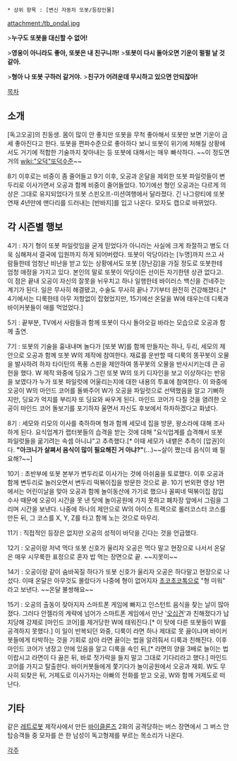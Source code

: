  * 상위 항목 : [변신 자동차 또봇/등장인물]

attachment:/tb_ondal.jpg

>'''누구도 또봇을 대신할 수 없어!'''

>'''영웅이 아니라도 좋아, 또봇은 내 친구니까!'''
>'''또봇이 다시 돌아오면 기운이 펄펄 날 것 같아.'''

>'''형아 나 또봇 구하러 갈거야.'''
>'''친구가 어려운데 무시하고 있으면 안되잖아!'''

[[목차]]

== 소개 ==
[독고오공]의 친동생. 몸이 많이 안 좋지만 또봇을 무척 좋아해서 또봇만 보면 기운이 금세 좋아진다고 한다. 또봇을 편파수준으로 좋아하다 보니 또봇이 위기에 처해질 상황에서도 거기에 적합한 기술까지 찾아내는 등 또봇에 대해서는 매우 빠삭하다. ~~이 정도면 거의 [[wiki:"오덕"또덕]]수준~~

8기 이후로는 비중이 좀 줄어들고 9기 이후, 오공과 온달을 제외한 또봇 파일럿들이 변두리로 이사가면서 오공과 함께 비중이 줄어들었다. 10기에선 형인 오공과는 다르게 의상은 그대로 유지되었다가 또봇 스핀오프-미션여행에서 달라졌다. 긴 나그랑티에 또봇 연재 4년만에 맨다리를 드러내는 [반바지]를 입고 나온다. 모자도 캡으로 바뀌었다.

== 각 시즌별 행보 ==
4기 :  자기 형이 또봇 파일럿임을 굳게 믿었다가 아니라는 사실에 크게 좌절하고 병도 더욱 심해져서 결국에 입원까지 하게 되어버렸다. 또봇이 악당이라는 [누명]까지 쓰고 사람들한테 엄청난 비난을 받고 있는 상황에서도 또봇 [장난감]을 가질 정도로 또봇한테 엄청 애정을 가지고 있다. 본인의 말로 또봇이 악당이든 선이든 자기한텐 상관 없다고. 이 점은 끝내 오공이 자신의 잘못을 뉘우치고 하나 일행한테 바이러스 백신을 건네주는 계기가 된다. 일은 무사히 해결됐고, 수술도 무사히 끝나 7기부터 완전히 건강해졌다.[* 4기에서는 디룩한테 아무 저항없이 잡혔었지만, 15기에선 온달을 W에 태우는데 디룩과 바이커봇들이 애를 먹었었다.]

5기 : 끝부분, TV에서 사람들과 함께 또봇이 다시 돌아오길 바라는 모습으로 오공과 함께 출연.

7기 : 또봇의 기술을 흉내내며 놀다가 [또봇 W]를 함께 만들자는 하나, 두리, 세모의 제안으로 오공과 함께 또봇 W의 제작에 참여한다. 재료를 운반할 때 디룩의 똥꾸봇이 오물을 발사하려 하자 타이탄의 폭풍 스핀을 제안하여 똥꾸봇의 오물을 반사시키는데 큰 공헌을 했다. W 제작 와중에 딩요가 그린 또봇 W의 또키 디자인을 보고 이상하다는 반응을 보였다가 누가 또봇 파일럿에 어울리는지에 대한 내용의 투표에 참여한다. 이 와중에 오공이 W의 마인드 코어를 돌봐주어 W가 오공을 파일럿으로 선택했음을 알고 기뻐하지만, 딩요가 억지를 부리자 또 딩요와 싸우게 된다. 마인드 코어가 다칠 것을 염려한 오공이 마인드 코어 돌보기를 포기하자 울면서 자신도 후보에서 하차하겠다고 화냈다.

8기 : 세모와 리모의 이사를 축하하며 형과 함께 세모네 집을 방문, 왕소라에 대해 조사하게 된다. 요식업계가 랩터봇들의 습격을 받는 것에 대해 "요식업계를 습격해서 또봇 파일럿들을 굶기려는 속셈 아니냐"고 추측했다.[* 이때 세모가 내뱉은 추측이 [압권]이다. '''"아크니가 살쪄서 음식이 많이 필요해진 거 아냐?"'''(...)~~살이 쪘는데 음식이 왜 필요해?~~]

10기 : 초반부에 또봇 본부가 변두리로 이사가는 것에 아쉬움을 토로했다. 이후 오공과 함께 변두리로 놀러오면서 변두리 떡볶이집을 방문한 것으로 끝. 10기 번외편 영상 1편에서는 어린이날을 맞아 오공과 함께 놀이동산에 가기로 했으나 꼴찌네 떡볶이집 잠입 수사 때문에 오공이 시간을 못 낸 탓에 놀이공원에 가지 못하고 폐차장 앞에서 그림을 그리며 시간을 보낸다. 나중에 하나의 제안으로 W의 아이스 트랙으로 롤러코스터 코스를 만든 뒤, 그 코스를 X, Y, Z를 타고 함께 노는 것으로 마무리.

11기 : 직접적인 등장은 없지만 오공의 성적이 바닥을 긴다는 것을 언급했다.

12기 : 오공이랑 저녁 먹다 또봇 신호가 울리자 오공은 먹다 말고 현장으로 나서서 온달은 매우 시무룩한 표정으로 혼자 밥 먹는 장면으로 끝. ~~지못미~~

14기 : 오공이랑 같이 숨바꼭질 하다가 또봇 신호가 울리자 오공은 하다말고 현장으로 나섰다. 이때 온달은 아무것도 몰랐다가 나중에 형이 없어지자 [[카카오톡|초코초코톡]]으로 "형 미워" 라고 보낸다. ~~온달 불쌍해요~~

15기 : 오공의 출동이 잦아지자 스마트폰 게임에 빠지고 인스턴트 음식을 찾는 날이 많아졌다. 그러다 안젤라의 계략에 넘어가 스마트폰 게임에서 만난 '[[옥디룩|오십견]]'과 친해졌다가 납치당해 강제로 [마인드 코어]를 제거당한 W에 태워진다.[* 이 탓에 다른 또봇들이 W를 공격하지 못했다.] 이 일이 반복되던 와중, 디룩이 라면 하나 제대로 못 끓이냐며 바이커봇들에게 타박하는 것을 기회로 삼아 라면 끓이는 법을 알려줘서 디룩과 친해진다. 이후 마인드 코어가 냉장고 안에 있음을 알고 디룩을 속인 뒤,[* 라면의 양을 3배로 늘이는 법이랍시고 라면이 다 끓은 뒤, 바로 젓가락을 들지 말고 그대로 기다리라고 했다.] 마인드 코어를 가지고 탈출한다. 바이커봇들에게 쫓기다가 놀이공원에서 오공과 재회. W도 무사히 되찾은 뒤, 거제도로 이사가자는 아빠의 전화를 받고 오공, W와 함께 거제도로 떠난다.

== 기타 ==
같은 [[레트로봇]] 제작사에서 만든 [[바이클론즈]] 2화의 공격당하는 버스 장면에서 그 버스 안 탑승객들 중 모자를 쓴 한 남성이 독고형제를 부르는 목소리가 나온다.


[[각주]]
